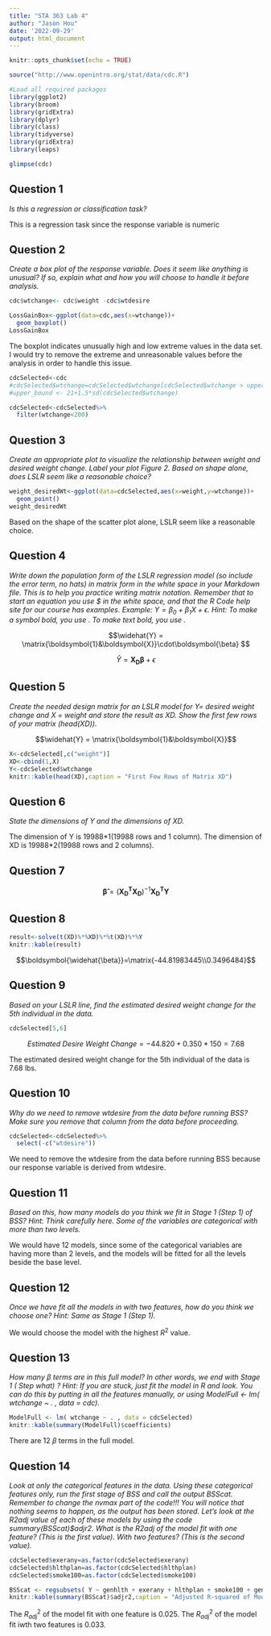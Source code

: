 ```yaml
---
title: "STA 363 Lab 4"
author: "Jason Hou"
date: '2022-09-29'
output: html_document
---
```


```r
knitr::opts_chunk$set(echo = TRUE)
```

```r
source("http://www.openintro.org/stat/data/cdc.R")
```



```r
#Load all required packages
library(ggplot2)
library(broom)
library(gridExtra)
library(dplyr)
library(class)
library(tidyverse)
library(gridExtra)
library(leaps)
```

```r
glimpse(cdc)
```


## Question 1 
*Is this a regression or classification task?*

This is a regression task since the response variable is numeric

## Question 2 
*Create a box plot of the response variable. Does it seem like anything is unusual? If so, explain what and how you will choose to handle it before analysis.*

```r
cdc$wtchange<- cdc$weight -cdc$wtdesire

```

```r
LossGainBox<-ggplot(data=cdc,aes(x=wtchange))+
  geom_boxplot()
LossGainBox
```

The boxplot indicates unusually high and low extreme values in the data set. I would try to remove the extreme and unreasonable values before the analysis in order to handle this issue.

```r
cdcSelected<-cdc
#cdcSelected$wtchange=cdcSelected$wtchange[cdcSelected$wtchange > upper_bound]
#upper_bound <- 21+1.5*sd(cdcSelected$wtchange)

cdcSelected<-cdcSelected%>%
  filter(wtchange<200)


```


## Question 3
*Create an appropriate plot to visualize the relationship between weight and desired weight change. Label your plot Figure 2. Based on shape alone, does LSLR seem like a reasonable choice?*

```r
weight_desiredWt<-ggplot(data=cdcSelected,aes(x=weight,y=wtchange))+
  geom_point()
weight_desiredWt

```

Based on the shape of the scatter plot alone, LSLR seem like a reasonable choice.

## Question 4
*Write down the population form of the LSLR regression model (so include the error term, no hats) in matrix form in the white space in your Markdown file. This is to help you practice writing matrix notation. Remember that to start an equation you use $ in the white space, and that the R Code help site for our course has examples. Example: $Y = \beta_0 + \beta_1 X + \epsilon$. Hint: To make a symbol bold, you use \boldsymbol{}. To make text bold, you use \mathbf{}.*

$$\widehat{Y} = \matrix{\boldsymbol{1}&\boldsymbol{X}}\cdot\boldsymbol{\beta} $$

$$\widehat{Y}=\boldsymbol{X_D}\boldsymbol{\beta}+\epsilon$$

## Question 5

*Create the needed design matrix for an LSLR model for Y= desired weight change and X = weight and store the result as XD. Show the first few rows of your matrix (head(XD)).*

$$\widehat{Y} = \matrix{\boldsymbol{1}&\boldsymbol{X}}$$

```r
X<-cdcSelected[,c("weight")]
XD<-cbind(1,X)
Y<-cdcSelected$wtchange
knitr::kable(head(XD),caption = "First Few Rows of Matrix XD")
```

## Question 6
*State the dimensions of Y and the dimensions of XD.*

The dimension of Y is 19988\*1(19988 rows and 1 column). The dimension of XD is 19988\*2(19988 rows and 2 columns).


## Question 7 

$$\boldsymbol{\widehat{\beta}} = (\boldsymbol{X^\mathbf{T}_\mathbf{D}X_\mathbf{D}})^{-1}\boldsymbol{X^\mathbf{T}_\mathbf{D}Y}$$

## Question 8

```r
result<-solve(t(XD)%*%XD)%*%t(XD)%*%Y
knitr::kable(result)
```

$$\boldsymbol{\widehat{\beta}}=\matrix{-44.81983445\\0.3496484}$$

## Question 9

*Based on your LSLR line, find the estimated desired weight change for the 5th individual in the data.*

```r
cdcSelected[5,6]
```


$$Estimated\ Desire\ Weight\ Change = -44.820 + 0.350* 150=7.68$$

The estimated desired weight change for the 5th individual of the data is 7.68 lbs.


## Question 10
*Why do we need to remove wtdesire from the data before running BSS? Make sure you remove that column from the data before proceeding.*

```r
cdcSelected<-cdcSelected%>%
  select(-c("wtdesire"))
```

We need to remove the wtdesire from the data before running BSS because our response variable is derived from wtdesire.

## Question 11
*Based on this, how many models do you think we fit in Stage 1 (Step 1) of BSS? Hint: Think carefully here. Some of the variables are categorical with more than two levels.*

We would have 12 models, since some of the categorical variables are having more than 2 levels, and the models will be fitted for all the levels beside the base level. 




## Question 12

*Once we have fit all the models in with two features, how do you think we choose one? Hint: Same as Stage 1 (Step 1).*

We would choose the model with the highest $R^2$ value.


## Question 13

*How many β terms are in this full model? In other words, we end with Stage 1 ( Step what) ? Hint: If you are stuck, just fit the model in R and look. You can do this by putting in all the features manually, or using ModelFull <- lm( wtchange ~ . , data = cdc).*

```r
ModelFull <- lm( wtchange ~ . , data = cdcSelected)
knitr::kable(summary(ModelFull)$coefficients)
```

There are 12 $\beta$ terms in the full model.

## Question 14

*Look at only the categorical features in the data. Using these categorical features only, run the first stage of BSS and call the output BSScat. Remember to change the nvmax part of the code!!! You will notice that nothing seems to happen, as the output has been stored. Let’s look at the R2adj value of each of these models by using the code summary(BSScat)$adjr2. What is the R2adj of the model fit with one feature? (This is the first value). With two features? (This is the second value).*

```r
cdcSelected$exerany=as.factor(cdcSelected$exerany)
cdcSelected$hlthplan=as.factor(cdcSelected$hlthplan)
cdcSelected$smoke100=as.factor(cdcSelected$smoke100)

```



```r
BSScat <- regsubsets( Y ~ genhlth + exerany + hlthplan + smoke100 + gender, data = cdcSelected, nvmax = 5, method="exhaustive")
knitr::kable(summary(BSScat)$adjr2,caption = "Adjusted R-squared of Models with CDC Data Set(Categorical Features")
```

The $R_{adj}^2$ of the model fit with one feature is 0.025. The $R_{adj}^2$ of the model fit iwth two features is 0.033.

